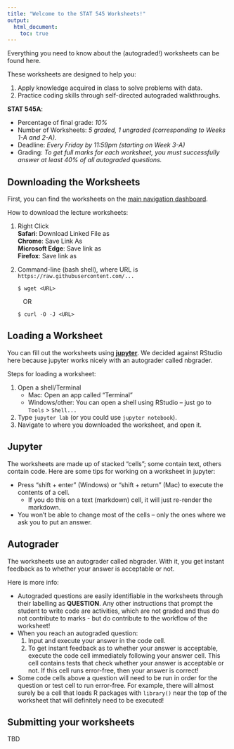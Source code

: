 ```yaml
---
title: "Welcome to the STAT 545 Worksheets!"
output: 
  html_document:
    toc: true
---
```


Everything you need to know about the (autograded!) worksheets can be found here.  

These worksheets are designed to help you:

1. Apply knowledge acquired in class to solve problems with data.
2. Practice coding skills through self-directed autograded walkthroughs.

__STAT 545A__:

- Percentage of final grade: _10%_
- Number of Worksheets: _5 graded, 1 ungraded (corresponding to Weeks 1-A and 2-A)._
- Deadline: _Every Friday by 11:59pm (starting on Week 3-A)_
- Grading: _To get full marks for each worksheet, you must successfully answer at least 40% of all autograded questions._


## Downloading the Worksheets

First, you can find the worksheets on the [main navigation dashboard](https://stat545.stat.ubc.ca/course/).

How to download the lecture worksheets:

1. Right Click<br/>
  **Safari**: Download Linked File as<br/>
  **Chrome**: Save Link As<br/>
  **Microsoft Edge**: Save link as<br/>
  **Firefox**: Save link as<br/>
2. Command-line (bash shell), where URL is `https://raw.githubusercontent.com/...`

    ```
    $ wget <URL>
    ```
    &nbsp;&nbsp;&nbsp;OR

    ```
    $ curl -O -J <URL>
    ```

## Loading a Worksheet

You can fill out the worksheets using [**jupyter**](https://jupyter.org/). We decided against RStudio here because jupyter works nicely with an autograder called nbgrader. 

Steps for loading a worksheet:

1. Open a shell/Terminal
    - Mac: Open an app called "Terminal"
    - Windows/other: You can open a shell using RStudio -- just go to `Tools` > `Shell...`
2. Type `jupyter lab` (or you could use `jupyter notebook`).
3. Navigate to where you downloaded the worksheet, and open it.

## Jupyter

The worksheets are made up of stacked "cells"; some contain text, others contain code. Here are some tips for working on a worksheet in jupyter:

- Press "shift + enter" (Windows) or "shift + return" (Mac) to execute the contents of a cell.
  - If you do this on a text (markdown) cell, it will just re-render the markdown.
- You won't be able to change most of the cells -- only the ones where we ask you to put an answer. 

## Autograder

The worksheets use an autograder called nbgrader. With it, you get instant feedback as to whether your answer is acceptable or not.

Here is more info:

- Autograded questions are easily identifiable in the worksheets through their labelling as **QUESTION**. Any other instructions that prompt the student to write code are activities, which are not graded and thus do not contribute to marks - but do contribute to the workflow of the worksheet!
- When you reach an autograded question: 
  1. Input and execute your answer in the code cell. 
  2. To get instant feedback as to whether your answer is acceptable, execute the code cell immediately following your answer cell. This cell contains tests that check whether your answer is acceptable or not. If this cell runs error-free, then your answer is correct!
- Some code cells above a question will need to be run in order for the question or test cell to run error-free. For example, there will almost surely be a cell that loads R packages with `library()` near the top of the worksheet that will definitely need to be executed!

## Submitting your worksheets

TBD